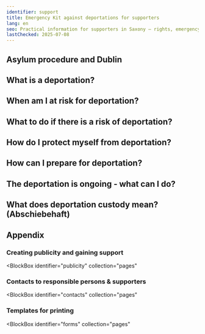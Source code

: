 ```yaml
---
identifier: support
title: Emergency Kit against deportations for supporters
lang: en
seo: Practical information for supporters in Saxony – rights, emergency contacts, conduct, and support options in case of impending deportation.
lastChecked: 2025-07-08
---
```


<Block identifier="kit-intro" />

<SupportBox title="Additional information for volunteer supporters">
  <Block identifier="kit-intro-support" />
</SupportBox>

<Block identifier="kit-advice" />

<SupportBox title="Additional information for supporters on the topic of counselling">
  <Block identifier="kit-advice-support" />
</SupportBox>

## Asylum procedure and Dublin

<Block identifier="kit-procedure-dublin" />

<SupportBox title="Additional information for supporters on the topic of asylum procedures">
  <Block identifier="kit-procedure-support" />
</SupportBox>

## What is a deportation?

<Block identifier="kit-deportation-definition" />

## When am I at risk for deportation?

<Block identifier="kit-deportation-risk" />

<SupportBox title="Additional information for supporters on the topic of imminent deportation">
  <Block identifier="kit-deportation-risk-support" />
</SupportBox>

## What to do if there is a risk of deportation?

<Block identifier="kit-stress" />

<SupportBox title="Additional information for supporters on the topic of stress caused by the risk of deportation">
  <Block identifier="kit-stress-support" />
</SupportBox>

<Block identifier="kit-residence" />

<SupportBox title=" Additional information for supporters on the right to stay">
  <Block identifier="kit-residence-support" />
</SupportBox>

## How do I protect myself from deportation?

<Block identifier="kit-prevent-deportation" />

## How can I prepare for deportation?

<Block identifier="kit-prepare-deportation" />

<SupportBox title="Additional information for supporters on the topic: Preparing for deportation">
  <Block identifier="kit-prepare-deportation-support" />
</SupportBox>

## The deportation is ongoing - what can I do?

<Block identifier="kit-police" />

<SupportBox title="Additional information for supporters on the topic: Police and Deportation">
  <Block identifier="kit-police-support" />
</SupportBox>

<Block identifier="kit-ongoing-deportation" />

<SupportBox title="Additional information for supporters on the topic of ongoing deportation">
  <Block identifier="kit-ongoing-deportation-support" />
</SupportBox>

## What does deportation custody mean? (Abschiebehaft)

<Block identifier="kit-detention" />

## Appendix

<Block identifier="kit-outro" />

###  Creating publicity and gaining support

<BlockBox
  identifier="publicity"
  collection="pages"
>
  <Block
    identifier="publicity"
    collection="pages"
  />
</BlockBox>

### Contacts to responsible persons & supporters

<BlockBox
  identifier="contacts"
  collection="pages"
>
  <Block
    identifier="contacts"
    collection="pages"
  />
</BlockBox>

### Templates for printing

<BlockBox
  identifier="forms"
  collection="pages"
>
  <Block
    identifier="forms"
    collection="pages"
  />
</BlockBox>
